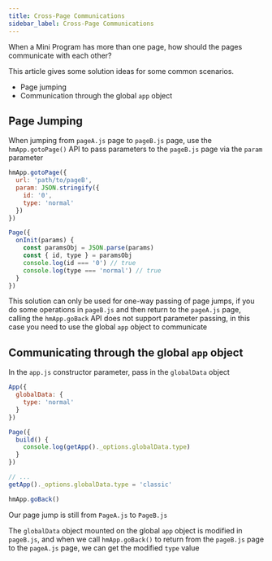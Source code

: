 ```yaml
---
title: Cross-Page Communications
sidebar_label: Cross-Page Communications
---
```


When a Mini Program has more than one page, how should the pages communicate with each other?

This article gives some solution ideas for some common scenarios.

- Page jumping
- Communication through the global `app` object

## Page Jumping

When jumping from `pageA.js` page to `pageB.js` page, use the `hmApp.gotoPage()` API to pass parameters to the `pageB.js` page via the `param` parameter

```js title=pageA.js
hmApp.gotoPage({
  url: 'path/to/pageB',
  param: JSON.stringify({
    id: '0',
    type: 'normal'
  })
})
```

```js title=pageB.js
Page({
  onInit(params) {
    const paramsObj = JSON.parse(params)
    const { id, type } = paramsObj
    console.log(id === '0') // true
    console.log(type === 'normal') // true
  }
})
```

This solution can only be used for one-way passing of page jumps, if you do some operations in `pageB.js` and then return to the `pageA.js` page, calling the `hmApp.goBack` API does not support parameter passing, in this case you need to use the global `app` object to communicate

## Communicating through the global `app` object

In the `app.js` constructor parameter, pass in the `globalData` object

```js title=app.js
App({
  globalData: {
    type: 'normal'
  }
})
```

```js title=pageA.js
Page({
  build() {
    console.log(getApp()._options.globalData.type)
  }
})
```

```js title=pageB.js
// ...
getApp()._options.globalData.type = 'classic'

hmApp.goBack()
```

Our page jump is still from `PageA.js` to `PageB.js`

The `globalData` object mounted on the global `app` object is modified in `pageB.js`, and when we call `hmApp.goBack()` to return from the `pageB.js` page to the `pageA.js` page, we can get the modified `type` value
